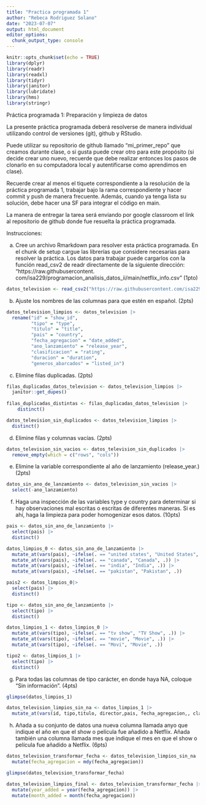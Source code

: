 ```yaml
---
title: "Practica programada 1"
author: "Rebeca Rodriguez Solano"
date: "2023-07-07"
output: html_document
editor_options: 
  chunk_output_type: console
---
```


```r
knitr::opts_chunk$set(echo = TRUE)
library(dplyr)
library(readr)
library(readxl)
library(tidyr)
library(janitor) 
library(lubridate)
library(hms)
library(stringr)
```



Práctica programada 1: Preparación y limpieza de datos

La presente práctica programada deberá resolverse de manera individual utilizando control de versiones (git),
github y RStudio.

Puede utilizar su repositorio de github llamado “mi_primer_repo” que creamos durante clase, o si gusta
puede crear otro para este propósito (si decide crear uno nuevo, recuerde que debe realizar entonces los pasos
de clonarlo en su computadora local y autentificarse como aprendimos en clase).

Recuerde crear al menos el tiquete correspondiente a la resolución de la práctica programada 1, trabajar
bajo la rama correspondiente y hacer commit y push de manera frecuente. Además, cuando ya tenga lista
su solución, debe hacer una SF para integrar el código en main.

La manera de entregar la tarea será enviando por google classroom el link al repositorio de github donde fue
resuelta la práctica programada.


Instrucciones:


a. Cree un archivo Rmarkdown para resolver esta práctica programada. En el chunk de setup cargue las
librerías que considere necesarias para resolver la práctica. Los datos para trabajar puede cargarlos con
la función read_csv2 de readr directamente de la siguiente dirección: “https://raw.githubusercontent.
com/isa229/programacion_analisis_datos_ii/main/netflix_info.csv” (1pto)

```r
datos_television <- read_csv2("https://raw.githubusercontent.com/isa229/programacion_analisis_datos_ii/main/netflix_info.csv")
```

b. Ajuste los nombres de las columnas para que estén en español. (2pts)

```r
datos_television_limpios <- datos_television |> 
  rename("id" = "show_id",
         "tipo" = "type",
         "titulo" = "title", 
         "pais" = "country",
         "fecha_agregacion" = "date_added",
         "ano_lanzamiento" = "release_year",
         "clasificacion" = "rating",
         "duracion" = "duration",
         "generos_abarcados" = "listed_in")
```

c. Elimine filas duplicadas. (2pts)

```r
filas_duplicadas_datos_television <- datos_television_limpios |>  
  janitor::get_dupes()
 
filas_duplicadas_distintas <- filas_duplicadas_datos_television |> 
    distinct()
```

```r
datos_television_sin_duplicados <- datos_television_limpios |> 
  distinct()
```

d. Elimine filas y columnas vacías. (2pts)

```r
datos_television_sin_vacios <- datos_television_sin_duplicados |> 
  remove_empty(which = c("rows", "cols"))  
```

e. Elimine la variable correspondiente al año de lanzamiento (release_year.) (2pts)

```r
datos_sin_ano_de_lanzamiento <- datos_television_sin_vacios |> 
  select(-ano_lanzamiento)
```

f. Haga una inspección de las variables type y country para determinar si hay observaciones mal escritas o
escritas de diferentes maneras. Si es ahí, haga la limpieza para poder homogenizar esos datos. (10pts)

```r
pais <- datos_sin_ano_de_lanzamiento |> 
  select(pais) |> 
  distinct()
```

```r
datos_limpios_0 <- datos_sin_ano_de_lanzamiento |> 
  mutate_at(vars(pais), ~ifelse(. == "united states", "United States", .)) |> 
  mutate_at(vars(pais), ~ifelse(. == "canada", "Canada", .)) |>
  mutate_at(vars(pais), ~ifelse(. == "india", "India", .)) |> 
  mutate_at(vars(pais), ~ifelse(. == "pakistan", "Pakistan", .))
```

```r
pais2 <- datos_limpios_0|> 
  select(pais) |> 
  distinct()
```

```r
tipo <- datos_sin_ano_de_lanzamiento |> 
  select(tipo) |> 
  distinct()
```

```r
datos_limpios_1 <- datos_limpios_0 |> 
  mutate_at(vars(tipo), ~ifelse(. == "tv show", "TV Show", .)) |> 
  mutate_at(vars(tipo), ~ifelse(. == "movie", "Movie", .)) |>
  mutate_at(vars(tipo), ~ifelse(. == "Movi", "Movie", .))
```

```r
tipo2 <- datos_limpios_1 |> 
  select(tipo) |> 
  distinct()
```

g. Para todas las columnas de tipo carácter, en donde haya NA, coloque “Sin información”. (4pts)

```r
glimpse(datos_limpios_1)
```

```r
datos_television_limpios_sin_na <- datos_limpios_1 |> 
  mutate_at(vars(id, tipo,titulo, director,pais, fecha_agregacion,, clasificacion, duracion, generos_abarcados), ~ifelse(is.na(.), "Sin información", .))
```

h. Añada a su conjunto de datos una nueva columna llamada anyo que indique el año en que el show o
película fue añadido a Netflix. Añada también una columna llamada mes que indique el mes en que el
show o película fue añadido a Netflix. (6pts)

```r
datos_television_transformar_fecha <- datos_television_limpios_sin_na |> 
  mutate(fecha_agregacion = mdy(fecha_agregacion))
```

```r
glimpse(datos_television_transformar_fecha)
```

```r
datos_television_limpios_final <- datos_television_transformar_fecha |> 
  mutate(year_added = year(fecha_agregacion)) |> 
  mutate(month_added = month(fecha_agregacion))
```